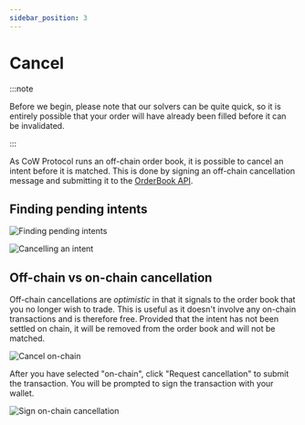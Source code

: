 ```yaml
---
sidebar_position: 3
---
```



# Cancel

:::note

Before we begin, please note that our solvers can be quite quick, so it is entirely possible that your order will have already been filled before it can be invalidated.

:::

As CoW Protocol runs an off-chain order book, it is possible to cancel an intent before it is matched. This is done by signing an off-chain cancellation message and submitting it to the [OrderBook API](../../reference/apis/orderbook).

## Finding pending intents

![Finding pending intents](/img/cowswap/cancel_pending.png)

![Cancelling an intent](/img/cowswap/cancel_intent.png)

## Off-chain vs on-chain cancellation

Off-chain cancellations are _optimistic_ in that it signals to the order book that you no longer wish to trade. This is useful as it doesn't involve any on-chain transactions and is therefore free. Provided that the intent has not been settled on chain, it will be removed from the order book and will not be matched.

<CancellationOffChainOnChain
  alt="Cancel off-chain"
  src="/img/cowswap/cancel_offchain.png"
/>

![Cancel on-chain](/img/cowswap/cancel_onchain.png)

After you have selected "on-chain", click "Request cancellation" to submit the transaction. You will be prompted to sign the transaction with your wallet.

![Sign on-chain cancellation](/img/cowswap/cancel_onchain_signing.png)

